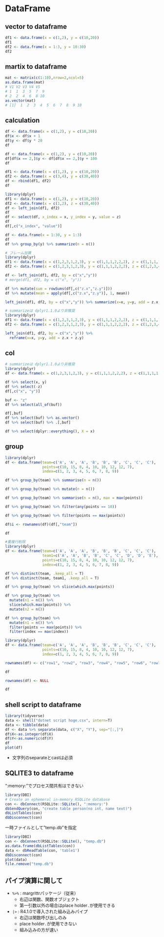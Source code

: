 # DataFrame

## vector to dataframe

```r
df1 <- data.frame(x = c(1,2), y = c(10,20))
df1
df2 <- data.frame(x = 1:3, y = 10:30)
df2
```

## martix to dataframe

```r
mat <- matrix(c(1:10),nrow=2,ncol=5)
as.data.frame(mat)
# V1 V2 V3 V4 V5
# 1  1  3  5  7  9
# 2  2  4  6  8 10
as.vector(mat)
# [1]  1  2  3  4  5  6  7  8  9 10
```

## calculation

```r
df <- data.frame(x = c(1,2), y = c(10,20))
df$x <- df$x + 1
df$y <- df$y * 20
df
```

```r
df <- data.frame(x = c(1,2), y = c(10,20))
df[df$x == 2,]$y <- df[df$x == 2,]$y + 100
df
```

```r
df1 <- data.frame(x = c(1,2), y = c(10,20))
df2 <- data.frame(x = c(3,4), y = c(30,40))
df <- rbind(df1, df2)
df
```

```r
library(dplyr)
df1 <- data.frame(x = c(1,2), y = c(10,20))
df2 <- data.frame(x = c(1,2), z = c(30,40))
df <- left_join(df1, df2)
df
df <- select(df, x_index = x, y_index = y, value = z)
df
df[,c("x_index", "value")]
```

```r
df <- data.frame(x = 1:30, y = 1:3)
df
df %>% group_by(y) %>% summarize(n = n())
```

```r
# フレーム加算
library(dplyr)
df1 <- data.frame(x = c(1,2,3,1,2,3), y = c(1,1,1,2,2,2), z = c(1,1,1,1,1,1))
df2 <- data.frame(x = c(1,2,3,1,2,3), y = c(1,1,1,2,2,2), z = c(1,2,3,4,5,6))

df <- left_join(df1, df2, by = c("x","y"))
# merge(df1, df2, by = c("x", "y"))

df %>% mutate(sum = rowSums(df[,c("z.x","z.y")]))
df %>% mutate(mean = apply(df[,c("z.x","z.y")], 1, mean))

left_join(df1, df2, by = c("x","y")) %>% summarize(x=x, y=y, add = z.x + z.y)
```

```r
# summarizeは dplyr1.1.0より非推奨
library(dplyr)
df1 <- data.frame(x = c(1,2,3,1,2,3), y = c(1,1,1,2,2,2), z = c(1,1,1,1,1,1))
df2 <- data.frame(x = c(1,2,3,1,2,3), y = c(1,1,1,2,2,2), z = c(1,2,3,4,5,6))

left_join(df1, df2, by = c("x","y")) %>%
  reframe(x=x, y=y, add = z.x + z.y)
```

## col

```r
# summarizeは dplyr1.1.0より非推奨
library(dplyr)
df <- data.frame(x = c(1,2,3,1,2,3), y = c(1,1,1,2,2,2), z = c(1,1,1,1,1,1))

df %>% select(x, y)
df %>% select(-z)
df[,c("x", "y")]

buf <- "z"
df %>% select(all_of(buf))

df[,buf]
df %>% select(buf) %>% as.vector()
df %>% select(buf) %>% .[,buf]

df %>% select(dplyr::everything(), X = x)
```

## group
```r

library(dplyr)
df <- data.frame(team=c('A', 'A', 'A', 'B', 'B', 'B', 'C', 'C', 'C'),
                 points=c(10, 15, 8, 4, 10, 10, 12, 12, 7),
                 index=c(1, 2, 3, 4, 5, 6, 7, 8, 9))

df %>% group_by(team) %>% summarise(n = n())

df %>% group_by(team) %>% mutate(n = n())

df %>% group_by(team) %>% summarise(n = n(), max = max(points))

df %>% group_by(team) %>% filter(any(points == 10))

df %>% group_by(team) %>% filter(points == max(points))

df$i <- rownames(df)(df[,"team"])

df

```

```r
#重複行削除
library(dplyr)
df <- data.frame(team=c('A', 'A', 'A', 'B', 'B', 'B', 'C', 'C', 'C'),
                 team1=c('A', 'A', 'B', 'B', 'C', 'C', 'D', 'D', 'E'),
                 points=c(10, 15, 8, 4, 10, 10, 12, 12, 7),
                 index=c(1, 2, 3, 4, 5, 6, 7, 8, 9))

df %>% distinct(team, .keep_all = T)
df %>% distinct(team, team1, .keep_all = T)

df %>% group_by(team) %>% slice(which.max(points))

df %>% group_by(team) %>% 
  mutate(n1 = n()) %>%
  slice(which.max(points)) %>% 
  mutate(n2 = n())

df %>% group_by(team) %>% 
  mutate(n1 = n()) %>%
  filter(points == max(points)) %>% 
  filter(index == max(index))

```

```r

library(dplyr)
df <- data.frame(team=c('A', 'A', 'A', 'B', 'B', 'B', 'C', 'C', 'C'),
                 points=c(10, 15, 8, 4, 10, 10, 12, 12, 7),
                 index=c(1, 2, 3, 4, 5, 6, 7, 8, 9))

rownames(df) <- c("row1", "row2", "row3", "row4", "row5", "row6", "row7", "row8", "row9")

df

rownames(df) <- NULL

df

```

## shell script to dataframe 

```r
library(tidyverse)
data <- shell("dotnet script hoge.csx", intern=T)
data <- tibble(data)
df <- data %>% separate(data, c("X", "Y"), sep="[:,]")
df$X<-as.integer(df$X)
df$Y<-as.numeric(df$Y)
df
plot(df)
```

- 文字列のseparateとcastは必須

## SQLITE3 to dataframe

":memory:"でプロセス間共有はできない

```r
library(DBI)
# Create an ephemeral in-memory RSQLite database
con <- dbConnect(RSQLite::SQLite(), ":memory:")
dbSendQuery(con, "create table person(no int, name text)")
dbListTables(con)
dbDisconnect(con)
```

一時ファイルとして"temp.db"を指定

```r
library(DBI)
con <- dbConnect(RSQLite::SQLite(), "temp.db")
as.data.frame(dbListTables(con))
data <- dbReadTable(con, 'table1')
dbDisconnect(con)
plot(data)
file.remove("temp.db")
```

## パイプ演算に関して

- ```%>%``` : margrittrパッケージ（従来）
  - 右辺は関数、関数オブジェクト
  - 第一引数以外の場合はplace holder```.```が使用できる
- ```|>``` : R4.1.0で導入された組み込みパイプ
  - 右辺は関数呼び出しのみ
  - place holder```.```が使用できない
  - 組み込みの方が速い
